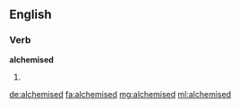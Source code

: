 ==English==

===Verb===
'''alchemised'''

# {{past of|alchemise}}

[[de:alchemised]]
[[fa:alchemised]]
[[mg:alchemised]]
[[ml:alchemised]]